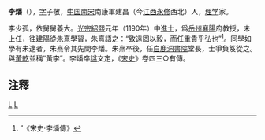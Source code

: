 '''李燔'''（{{bd|1156年||1225年|catIdx=L李}}），[[表字|字]]子敬，[[中国|中国]][[南宋|南宋]]南康軍建昌（今[[江西|江西]][[永修|永修]]西北）人，[[理学|理学]]家。

李少孤，依舅舅養大。[[宋光宗|光宗]][[紹熙|紹熙]]元年（1190年）中[[進士|進士]]，爲[[岳州|岳州]][[襄陽|襄陽]]府教授，未上任，往[[建陽|建陽]]從[[朱熹|朱熹]]學習，朱熹語之：“致遠固以毅，而任重貴乎弘也”<ref>”《宋史·李燔傳》</ref>。同學如學有未逮者，朱熹令其先問李燔。朱熹卒後，任[[白鹿洞書院|白鹿洞書院]]堂長，士爭負笈從之。與[[黃乾|黃乾]]並稱“黃李”。李燔卒[[谥号|諡]]文定，《[[宋史|宋史]]》卷四三○有傳。

==注釋==
<div class="references-small">
<references />
</div>

[[Category:宋朝理學家|L]]
[[Category:永修人|L]]